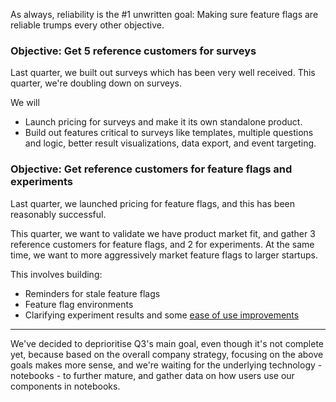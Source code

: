 As always, reliability is the #1 unwritten goal: Making sure feature flags are reliable trumps every other objective.


### Objective: Get 5 reference customers for surveys

Last quarter, we built out surveys which has been very well received. This quarter, we're doubling down on surveys.

We will

- Launch pricing for surveys and make it its own standalone product.
- Build out features critical to surveys like templates, multiple questions and logic, better result visualizations, data export, and event targeting.

### Objective: Get reference customers for feature flags and experiments

Last quarter, we launched pricing for feature flags, and this has been reasonably successful.

This quarter, we want to validate we have product market fit, and gather 3 reference customers for feature flags, and 2 for experiments. At the same time, we want to more aggressively market feature flags to larger startups.

This involves building:

- Reminders for stale feature flags
- Feature flag environments
- Clarifying experiment results and some [ease of use improvements](https://github.com/PostHog/posthog/labels/feature%2Fexperimentation)

---

We've decided to deprioritise Q3's main goal, even though it's not complete yet, because based on the overall company strategy, focusing on the above goals makes more sense, and we're waiting for the underlying technology - notebooks - to further mature, and gather data on how users use our components in notebooks.

